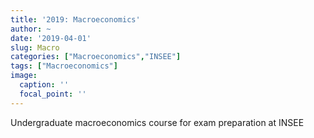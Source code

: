 ```yaml
---
title: '2019: Macroeconomics'
author: ~
date: '2019-04-01'
slug: Macro
categories: ["Macroeconomics","INSEE"]
tags: ["Macroeconomics"]
image:
  caption: ''
  focal_point: ''
---
```


Undergraduate macroeconomics course for exam preparation at INSEE
